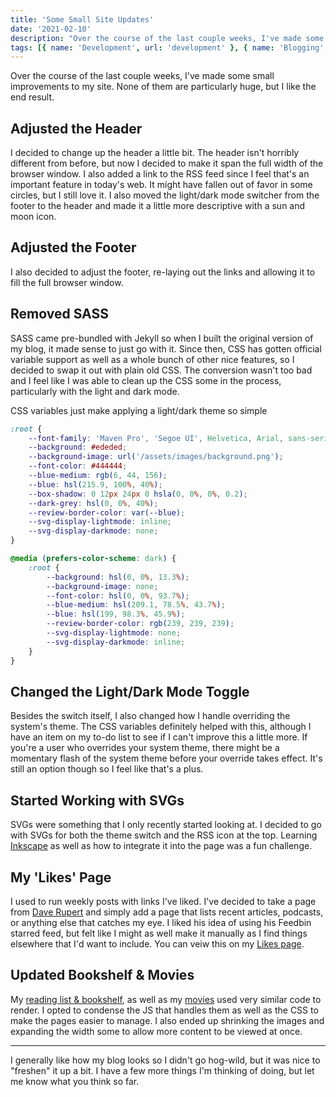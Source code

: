 ```yaml
---
title: 'Some Small Site Updates'
date: '2021-02-10'
description: "Over the course of the last couple weeks, I've made some small improvements to my site. None of them are particularly huge, but I like the end result."
tags: [{ name: 'Development', url: 'development' }, { name: 'Blogging', url: 'blogging' }]
---
```


Over the course of the last couple weeks, I've made some small improvements to my site. None of them are particularly huge, but I like the end result.

## Adjusted the Header

I decided to change up the header a little bit. The header isn't horribly different from before, but now I decided to make it span the full width of the browser window. I also added a link to the RSS feed since I feel that's an important feature in today's web. It might have fallen out of favor in some circles, but I still love it. I also moved the light/dark mode switcher from the footer to the header and made it a little more descriptive with a sun and moon icon.

## Adjusted the Footer

I also decided to adjust the footer, re-laying out the links and allowing it to fill the full browser window.

## Removed SASS

SASS came pre-bundled with Jekyll so when I built the original version of my blog, it made sense to just go with it. Since then, CSS has gotten official variable support as well as a whole bunch of other nice features, so I decided to swap it out with plain old CSS. The conversion wasn't too bad and I feel like I was able to clean up the CSS some in the process, particularly with the light and dark mode.

CSS variables just make applying a light/dark theme so simple

```css
:root {
    --font-family: 'Maven Pro', 'Segoe UI', Helvetica, Arial, sans-serif;
    --background: #ededed;
    --background-image: url('/assets/images/background.png');
    --font-color: #444444;
    --blue-medium: rgb(6, 44, 156);
    --blue: hsl(215.9, 100%, 40%);
    --box-shadow: 0 12px 24px 0 hsla(0, 0%, 0%, 0.2);
    --dark-grey: hsl(0, 0%, 40%);
    --review-border-color: var(--blue);
    --svg-display-lightmode: inline;
    --svg-display-darkmode: none;
}

@media (prefers-color-scheme: dark) {
    :root {
        --background: hsl(0, 0%, 13.3%);
        --background-image: none;
        --font-color: hsl(0, 0%, 93.7%);
        --blue-medium: hsl(209.1, 78.5%, 43.7%);
        --blue: hsl(199, 98.3%, 45.9%);
        --review-border-color: rgb(239, 239, 239);
        --svg-display-lightmode: none;
        --svg-display-darkmode: inline;
    }
}
```

## Changed the Light/Dark Mode Toggle

Besides the switch itself, I also changed how I handle overriding the system's theme. The CSS variables definitely helped with this, although I have an item on my to-do list to see if I can't improve this a little more. If you're a user who overrides your system theme, there might be a momentary flash of the system theme before your override takes effect. It's still an option though so I feel like that's a plus.

## Started Working with SVGs

SVGs were something that I only recently started looking at. I decided to go with SVGs for both the theme switch and the RSS icon at the top. Learning [Inkscape](https://inkscape.org/) as well as how to integrate it into the page was a fun challenge.

## My 'Likes' Page

I used to run weekly posts with links I've liked. I've decided to take a page from [Dave Rupert](https://daverupert.com/) and simply add a page that lists recent articles, podcasts, or anything else that catches my eye. I liked his idea of using his Feedbin starred feed, but felt like I might as well make it manually as I find things elsewhere that I'd want to include. You can veiw this on my [Likes page](https://kpwags.com/likes).

## Updated Bookshelf & Movies

My [reading list & bookshelf](https://kpwags.com/bookshelf), as well as my [movies](https://kpwags.com/movies) used very similar code to render. I opted to condense the JS that handles them as well as the CSS to make the pages easier to manage. I also ended up shrinking the images and expanding the width some to allow more content to be viewed at once.

<hr />

I generally like how my blog looks so I didn't go hog-wild, but it was nice to "freshen" it up a bit. I have a few more things I'm thinking of doing, but let me know what you think so far.
